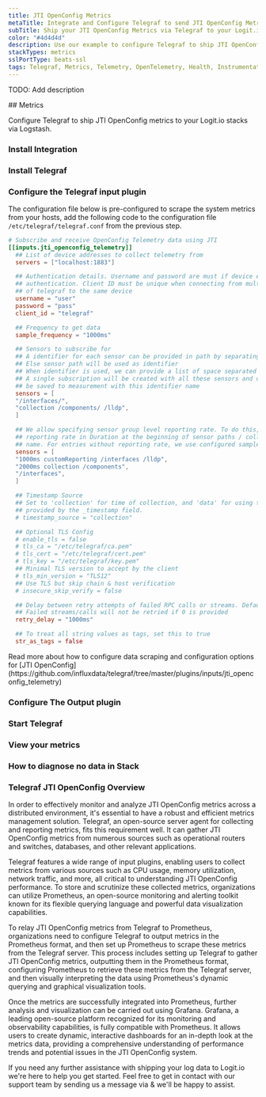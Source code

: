 ```yaml
---
title: JTI OpenConfig Metrics
metaTitle: Integrate and Configure Telegraf to send JTI OpenConfig Metrics
subTitle: Ship your JTI OpenConfig Metrics via Telegraf to your Logit.io Stack
color: "#4d4d4d"
description: Use our example to configure Telegraf to ship JTI OpenConfig metrics to Logit.io. Configure Telegraf to send JTI OpenConfig metrics to Logstash or Elastic.
stackTypes: metrics
sslPortType: beats-ssl
tags: Telegraf, Metrics, Telemetry, OpenTelemetry, Health, Instrumentation, JTI OpenConfig, Streaming Data, Jti, Openconfig
---
```


TODO: Add description

<Steps>
  ## Metrics

  Configure Telegraf to ship JTI OpenConfig metrics to your Logit.io stacks via Logstash.
  
  ### Install Integration
  <InstallIntegration/>

  ### Install Telegraf

  <InstallTelegraf />

  ### Configure the Telegraf input plugin

  The configuration file below is pre-configured to scrape the system metrics from your hosts, add the following code to the configuration file `/etc/telegraf/telegraf.conf` from the previous step.

  ```toml copy
  # Subscribe and receive OpenConfig Telemetry data using JTI
  [[inputs.jti_openconfig_telemetry]]
    ## List of device addresses to collect telemetry from
    servers = ["localhost:1883"]

    ## Authentication details. Username and password are must if device expects
    ## authentication. Client ID must be unique when connecting from multiple instances
    ## of telegraf to the same device
    username = "user"
    password = "pass"
    client_id = "telegraf"

    ## Frequency to get data
    sample_frequency = "1000ms"

    ## Sensors to subscribe for
    ## A identifier for each sensor can be provided in path by separating with space
    ## Else sensor path will be used as identifier
    ## When identifier is used, we can provide a list of space separated sensors.
    ## A single subscription will be created with all these sensors and data will
    ## be saved to measurement with this identifier name
    sensors = [
    "/interfaces/",
    "collection /components/ /lldp",
    ]

    ## We allow specifying sensor group level reporting rate. To do this, specify the
    ## reporting rate in Duration at the beginning of sensor paths / collection
    ## name. For entries without reporting rate, we use configured sample frequency
    sensors = [
    "1000ms customReporting /interfaces /lldp",
    "2000ms collection /components",
    "/interfaces",
    ]

    ## Timestamp Source
    ## Set to 'collection' for time of collection, and 'data' for using the time
    ## provided by the _timestamp field.
    # timestamp_source = "collection"

    ## Optional TLS Config
    # enable_tls = false
    # tls_ca = "/etc/telegraf/ca.pem"
    # tls_cert = "/etc/telegraf/cert.pem"
    # tls_key = "/etc/telegraf/key.pem"
    ## Minimal TLS version to accept by the client
    # tls_min_version = "TLS12"
    ## Use TLS but skip chain & host verification
    # insecure_skip_verify = false

    ## Delay between retry attempts of failed RPC calls or streams. Defaults to 1000ms.
    ## Failed streams/calls will not be retried if 0 is provided
    retry_delay = "1000ms"

    ## To treat all string values as tags, set this to true
    str_as_tags = false
  ```

  <Callout type="info">
    Read more about how to configure data scraping and configuration options for [JTI OpenConfig](https://github.com/influxdata/telegraf/tree/master/plugins/inputs/jti_openconfig_telemetry)
  </Callout>

  ### Configure The Output plugin

  <TelegrafOutputPlugin />

  ### Start Telegraf

  <StartTelegraf />

  ### View your metrics
  <LaunchStack source="JTI_OpenConfig_Metrics_via_Telegraf" utmMedium="metrics" utmCampaign="telegraf-JTIOpenConfig-metrics" />

  ### How to diagnose no data in Stack

  <DiagnoseNoData />

</Steps>

### Telegraf JTI OpenConfig Overview

In order to effectively monitor and analyze JTI OpenConfig metrics across a distributed environment, it's essential to have a robust and 
efficient metrics management solution. Telegraf, an open-source server agent for collecting and reporting metrics, fits this requirement well. 
It can gather JTI OpenConfig metrics from numerous sources such as operational routers and switches, databases, and other relevant applications.

Telegraf features a wide range of input plugins, enabling users to collect metrics from various sources such as CPU usage, memory utilization, 
network traffic, and more, all critical to understanding JTI OpenConfig performance. To store and scrutinize these collected metrics, organizations 
can utilize Prometheus, an open-source monitoring and alerting toolkit known for its flexible querying language and powerful data visualization 
capabilities.

To relay JTI OpenConfig metrics from Telegraf to Prometheus, organizations need to configure Telegraf to output metrics in the Prometheus format, 
and then set up Prometheus to scrape these metrics from the Telegraf server. This process includes setting up Telegraf to gather JTI OpenConfig 
metrics, outputting them in the Prometheus format, configuring Prometheus to retrieve these metrics from the Telegraf server, and then visually 
interpreting the data using Prometheus's dynamic querying and graphical visualization tools.

Once the metrics are successfully integrated into Prometheus, further analysis and visualization can be carried out using Grafana. Grafana, a 
leading open-source platform recognized for its monitoring and observability capabilities, is fully compatible with Prometheus. It allows users 
to create dynamic, interactive dashboards for an in-depth look at the metrics data, providing a comprehensive understanding of performance trends 
and potential issues in the JTI OpenConfig system.

If you need any further assistance with shipping your log data to Logit.io we're here to help you get started. Feel free to get in contact with 
our support team by sending us a message via <IntercomButton text="live chat" /> & we'll be happy to assist.
